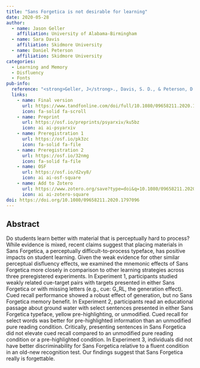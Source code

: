 ```yaml
---
title: "Sans Forgetica is not desirable for learning"
date: 2020-05-28
author:
  - name: Jason Geller
    affiliation: University of Alabama-Birmingham
  - name: Sara Davis
    affiliation: Skidmore University
  - name: Daniel Peterson 
    affiliation: Skidmore University
categories: 
  - Learning and Memory
  - Disfluency
  - Fonts
pub-info:
  reference: "<strong>Geller, J</strong>., Davis, S. D., & Peterson, D. J. (2020). Sans Forgetica is not desirable for learning. <em>Memory</em>, 28(8), 957–967. https://doi.org/10.1080/09658211.2020.1797096"
  links:
    - name: Final version
      url: https://www.tandfonline.com/doi/full/10.1080/09658211.2020.1797096
      icon: fa-solid fa-scroll
    - name: Preprint
      url: https://osf.io/preprints/psyarxiv/ku5bz
      icon: ai ai-psyarxiv
    - name: Preregistration 1
      url: https://osf.io/pk3zc
      icon: fa-solid fa-file
    - name: Preregistration 2
      url: https://osf.io/32nmg
      icon: fa-solid fa-file
    - name: OSF
      url: https://osf.io/d2vy8/
      icon: ai ai-osf-square
    - name: Add to Zotero
      url: https://www.zotero.org/save?type=doi&q=10.1080/09658211.2020.1797096
      icon: ai ai-zotero-square
doi: https://doi.org/10.1080/09658211.2020.1797096
---
```


## Abstract

Do students learn better with material that is perceptually hard to process? While evidence is mixed, recent claims suggest that placing materials in Sans Forgetica, a perceptually difficult-to-process typeface, has positive impacts on student learning. Given the weak evidence for other similar perceptual disfluency effects, we examined the mnemonic effects of Sans Forgetica more closely in comparison to other learning strategies across three preregistered experiments. In Experiment 1, participants studied weakly related cue-target pairs with targets presented in either Sans Forgetica or with missing letters (e.g., cue: G_RL, the generation effect). Cued recall performance showed a robust effect of generation, but no Sans Forgetica memory benefit. In Experiment 2, participants read an educational passage about ground water with select sentences presented in either Sans Forgetica typeface, yellow pre-highlighting, or unmodified. Cued recall for select words was better for pre-highlighted information than an unmodified pure reading condition. Critically, presenting sentences in Sans Forgetica did not elevate cued recall compared to an unmodified pure reading condition or a pre-highlighted condition. In Experiment 3, individuals did not have better discriminability for Sans Forgetica relative to a fluent condition in an old-new recognition test. Our findings suggest that Sans Forgetica really is forgettable.
